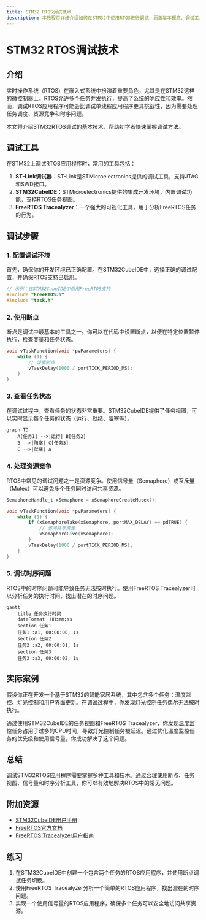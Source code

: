 ```yaml
---
title: STM32 RTOS调试技术
description: 本教程将详细介绍如何在STM32中使用RTOS进行调试，涵盖基本概念、调试工具、常见问题及解决方案，适合初学者快速上手。
---
```


# STM32 RTOS调试技术

## 介绍

实时操作系统（RTOS）在嵌入式系统中扮演着重要角色，尤其是在STM32这样的微控制器上。RTOS允许多个任务并发执行，提高了系统的响应性和效率。然而，调试RTOS应用程序可能会比调试单线程应用程序更具挑战性，因为需要处理任务调度、资源竞争和时序问题。

本文将介绍STM32RTOS调试的基本技术，帮助初学者快速掌握调试方法。

## 调试工具

在STM32上调试RTOS应用程序时，常用的工具包括：

1. **ST-Link调试器**：ST-Link是STMicroelectronics提供的调试工具，支持JTAG和SWD接口。
2. **STM32CubeIDE**：STMicroelectronics提供的集成开发环境，内置调试功能，支持RTOS任务视图。
3. **FreeRTOS Tracealyzer**：一个强大的可视化工具，用于分析FreeRTOS任务的行为。

## 调试步骤

### 1. 配置调试环境

首先，确保你的开发环境已正确配置。在STM32CubeIDE中，选择正确的调试配置，并确保RTOS支持已启用。

```c
// 示例：在STM32CubeIDE中启用FreeRTOS支持
#include "FreeRTOS.h"
#include "task.h"
```

### 2. 使用断点

断点是调试中最基本的工具之一。你可以在代码中设置断点，以便在特定位置暂停执行，检查变量和任务状态。

```c
void vTaskFunction(void *pvParameters) {
    while (1) {
        // 设置断点
        vTaskDelay(1000 / portTICK_PERIOD_MS);
    }
}
```

### 3. 查看任务状态

在调试过程中，查看任务的状态非常重要。STM32CubeIDE提供了任务视图，可以实时显示每个任务的状态（运行、就绪、阻塞等）。

```mermaid
graph TD
    A[任务1] -->|运行| B[任务2]
    B -->|阻塞| C[任务3]
    C -->|就绪| A
```

### 4. 处理资源竞争

RTOS中常见的调试问题之一是资源竞争。使用信号量（Semaphore）或互斥量（Mutex）可以避免多个任务同时访问共享资源。

```c
SemaphoreHandle_t xSemaphore = xSemaphoreCreateMutex();

void vTaskFunction(void *pvParameters) {
    while (1) {
        if (xSemaphoreTake(xSemaphore, portMAX_DELAY) == pdTRUE) {
            // 访问共享资源
            xSemaphoreGive(xSemaphore);
        }
        vTaskDelay(1000 / portTICK_PERIOD_MS);
    }
}
```

### 5. 调试时序问题

RTOS中的时序问题可能导致任务无法按时执行。使用FreeRTOS Tracealyzer可以分析任务的执行时间，找出潜在的时序问题。

```mermaid
gantt
    title 任务执行时间
    dateFormat  HH:mm:ss
    section 任务1
    任务1 :a1, 00:00:00, 1s
    section 任务2
    任务2 :a2, 00:00:01, 1s
    section 任务3
    任务3 :a3, 00:00:02, 1s
```

## 实际案例

假设你正在开发一个基于STM32的智能家居系统，其中包含多个任务：温度监控、灯光控制和用户界面更新。在调试过程中，你发现灯光控制任务偶尔无法按时执行。

通过使用STM32CubeIDE的任务视图和FreeRTOS Tracealyzer，你发现温度监控任务占用了过多的CPU时间，导致灯光控制任务被延迟。通过优化温度监控任务的优先级和使用信号量，你成功解决了这个问题。

## 总结

调试STM32RTOS应用程序需要掌握多种工具和技术。通过合理使用断点、任务视图、信号量和时序分析工具，你可以有效地解决RTOS中的常见问题。

## 附加资源

- [STM32CubeIDE用户手册](https://www.st.com/en/development-tools/stm32cubeide.html)
- [FreeRTOS官方文档](https://www.freertos.org/)
- [FreeRTOS Tracealyzer用户指南](https://percepio.com/tracealyzer/)

## 练习

1. 在STM32CubeIDE中创建一个包含两个任务的RTOS应用程序，并使用断点调试任务切换。
2. 使用FreeRTOS Tracealyzer分析一个简单的RTOS应用程序，找出潜在的时序问题。
3. 实现一个使用信号量的RTOS应用程序，确保多个任务可以安全地访问共享资源。
